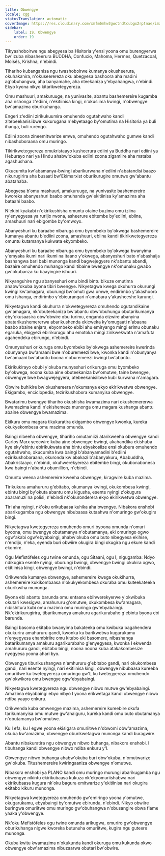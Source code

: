 ```yaml
---
title: Obwengye
locale: cgg
statusTranslation: automatic
coverImage: https://res.cloudinary.com/xmfm6mhw3gwctndtcubgx2rptnae/image/upload/v1740337243/small_cover_educacion_fundamental_a051170f1c.webp
sidebar:
    label: 19. Obwengye
    order: 19
---
```

Tikyashoboirwe ngu abegyesa ba Hisitoria y'ensi yoona omu burengyerwa bw'izuba nibasheerura BUDDHA, Confucio, Mahoma, Hermes, Quetzacoal, Moisés, Krishna, n'ebindi.

Tihariho kubanganisa ngu twashoboirwe kumanya okusheerura, okuhakanira, n'okuseerereza oku abegyesa bashoora aha madini ag'obuhangwa, aha banyamahe, aha nteekaniza y'ebyahangwa, n'ebindi. Ekyo kyona nikyo kitarikwetegyereza.

Omu mashuuri, amakuruuge, na yunivasite, abantu bashemereire kugamba aha nshonga z'ediini, n'ekitiinisa kingi, n'okusiima kwingi, n'obwengye bw'amazima oburikuhanga.

Engeri z'ediini zirikukuumira omuhendo ogutahwaho kandi zitebeekanisiibwe kukurugana n'ebyetaago by'omutima na Hisitoria ya buli ihanga, buli rurengo.

Ediini zoona zineemitwarize emwe, omuhendo ogutahwaho gumwe kandi nibashoboraana omu muringo.

Tikirikwetegyereza omukristaayo kusheerura ediini ya Buddha nari ediini ya Heburayo nari ya Hindu ahabw'okuba ediini zoona zigamiire aha mataba agashushana.

Okucumita kw'abamanya-bwingi abarikurwana n'ediini n'abatandisi baazo nikurugirira aha busaati bw'Ekimarxist oburikurugire omutwe gw'abantu abatahaba.

Abegyesa b'omu mashuuri, amakuruuge, na yunivasite bashemereire kworeka abanyeshuri baabo omuhanda gw'ekitiinisa ky'amazima aha bataahi baabo.

N'ekibi kyakabi n'ekirikushisha omuntu otaine buzima omu iziina ry'enyegyesa ya ruriijo rwona, asheerure ebitembe by'ediini, ebiina, amashuuri nari ebigombe by'omwoyo.

Abanyeshuri ku baraabe nibaruga omu byombeko by'okwega bashemereire kumanya abantu b'ediini zoona, amashuuri, ebiina kandi tikirikwetegyereza omuntu kutamanya kukwata ekyombeko.

Abanyeshuri ku baraabe nibaruga omu byombeko by'okwega bwanyima y'emyaka ikumi nari ikumi na itaano y'okwega, abanyeshuri bato n'abashaija bashangwa bari babi munonga kandi bagwejegyere nk'abantu abandi, bazaire omuhendo muhango kandi tibaine bwengye nk'omunaku gwabo gw'okubanza ku baayingire ishuuri.

Nikyanguhire ngu abanyeshuri omu bindi bintu bikuze omutima ahabw'okuba byona tibiri bwengye. Nikyetagwa kwega okuhurra okurungi kwingi kw'amagara, oburungi bw'omuti gwa omwe, endirimbo y'akashooro omu ishanga, endirimbo y'ebicurangari n'amabara y'akasheeshe karungi.

Nikyetagwa kandi okuhurra n'okwetegyereza omuhendo ogutandikaine gw'amagara, nk'obuteekaniza bw'abantu obw'obuhungu obutarikumanya eby'okusaasira obw'obwire obu turimu, enganda eizwire abanyina abatarikushemererwa abarikushenda ekicweka ky'omugaati n'abaana baabo abaine enjara, ebyombeko ebibi ahu emiryango mingi erimu obunaku egaruka, ebigyezi ebirikurugu ahu emotoka mingi zirikwekwata n'amafuta agahendeka ebirungo, n'ebindi.

Omunyeshuri orikuruga omu byombeko by'okwega ashemereire kwerinda obunyanya bw'amaani bwe n'oburemeezi bwe, kwonka kandi n'obunyanya bw'amaani bw'abantu boona n'oburemeezi bwingi bw'abantu.

Ekirikukirayo obubi y'okuba munyeshuri orikuruga omu byombeko by'okwega, noona kuba aine obuteekaniza bw'omutwe, taine bwengye, obwengye bwe bwagwejegyera, atebeekanisiibwe kubi kurwana n'amagara.

Obwire buhikire bw'okushereera n'okumanya ekyo ekirikwetwa obwengye. Ekigambo, enciclopedia, tezirikushobora kumanyisa obwengye.

Bwatarimu bwengye tihariho okushisha kwamazima nari okushemererwa kwamazima kandi n'ekishemeza munonga omu magara kushanga abantu abaine obwengye bwamazima.

Ekikuru omu magara tikukuratira ekigambo obwengye kwonka, kureka okukyekombesa omu mazima omunda.

Baingi nibeeha obwengye, tihariho omutamiizi atarikweeha obwengye kandi Carlos Marx yeecwire kuba aine obwengye bwingi, akahandika ekishuba kye eky'ebintu ebirikukwata aha bintu ebyakosiize ensi okubura omuhendo ogutahwaho, okucumita kwa baingi b'abanyamadini b'ediini ezirikushoboraana, okuronda kw'abakazi b'abanyakuru, Ababuddha, Abakristaayo, n'ebindi, okuhwerekyereza ebitembe bingi, okubonabonesa kwa baingi n'abantu obumillion, n'ebindi.

Omuntu weena ashemereire kweeha obwengye, kiragwire kuba mazima.

Tirikukura amahururu g'ebitabo, okumanya kwingi, okukombesa kwingi, ebintu bingi by'okuta abantu omu kigusha, esente nyingi z'okugura abaramuzi na polisi, n'ebindi nk'okuronderera ekyo ekirikwetwa obwengye.

Tiri aha nyingi, nk'oku orikubaasa kuhika aha bwengye. Nibakora enshobi abarikugamba ngu obwengye nibubaasa kutaahwa n'omuringo gw'okugira bingi.

Nikyetagwa kwetegyereza omuhendo omuri byoona omunda n'omuri byoona, omu bwengye obutamanya n'obutamanya, eki omuringo ogwo ogw'akabi ogw'ebyabaingi, ahabw'okuba omu buto nibegyesa ekihise, n'endijo, n'eka, eyenda buri obwiire okugira bingi okugira ngu ekure kandi ekomire.

Ogu Mefistófeles ogu twine omunda, ogu Sitaani, ogu I, nigugamba: Ndyo ndikugira esente nyingi, oburungi bwingi, obwengye bwingi okukira ogwo, ekitiinisa kingi, obwengye bwingi, n'ebindi.

Orikwenda kumanya obwengye, ashemereire kwega okukihurra, ashemereire kukikombaasa n'okukyekombesa okuraba omu kuteekateeka okurikwiha munonga.

Byona ebi abantu barunda omu entaana ebihwerekyerwe y'okwibuka okutari kwesigwa, amahururu g'omutwe, okukombesa kw'amagara, nibishitura kubi omu mazima omu muringo gw'ebyabaingi. Nk'ekirikurugirira, tibarikumanya amakuru agarikurabaho g'ebintu byona ebi barunda.

Baingi basoma ekitabo bwanyima bakateeka omu kwibuka bagahendera okukurira amahururu gandi, kwonka ku barikwetwa kugarukamu n'enyegyesa ehambiriire omu kitabo eki basomere, nibashanga batarikumanya amakuru agarikurabaho g'enyegyesa, kwonka I ekwenda amahururu gandi, ebitabo bingi, noona noona kuba atakakombesize nyegyesa yoona ahari byo.

Obwengye tiburikushangwa n'amhururu g'ebitabo gandi, nari okukombesa gandi, nari esente nyingi, nari ekitiinisa kingi, obwengye nibubaasa kureeba omuriitwe ku twetegyereza omuringo gw'I, ku twetegyereza omuhendo gw'okwikora omu bwengye ogw'ebyabaingi.

Nikyetagwa kwetegyereza ngu obwengye nibwo mutwe gw'ebyabaingi. Amazima ebyabaingi ebyo nibyo I yoona erikwetaga kandi obwengye nibwo ndiba yaayo enkuru.

Orikwenda kuba omwengye mazima, ashemereire kureebire okufa tarikumanyisa omu mutwe gw'ahaiguru, kureka kandi omu buto obutamanya n'obutamanya bw'omutwe.

Ku I efa, ku I egwe yoona ekisigara omuriitwe n'obwomi obw'amazima, okuba kw'amazima, obwengye oburikwetagwa munonga kandi buragwire.

Abantu nibakuratira ngu obwengye nibwo buhanga, nibakora enshobi. I tibuhanga kandi obwengye nibwo ndiba enkuru y'I.

Obwengye nibwo buhanga ahabw'okuba buri obw'okuba, n'omutwarize gw'okuba. Titushemereire kwiringaaniza obwengye n'omutwe.

Nibakora enshobi ya PLANO kandi omu muringo murungi abarikugamba ngu obwengye nikintu ekirikubaasa kukuza nk'ekyomuriishabwa nari ekirikubaasa kugura nk'oku bagura emitwarize y'ekitiinisa nari okugira ekitabo kikuru munonga.

Nikyetagwa kwetegyereza omuhendo gw'emiringo yoona y'omutwe, okugarukamu, ebyabaingi by'omutwe ebirunda, n'ebindi. Nikyo obwiire buringwa omuriitwe omu muringo gw'obuhangwa n'obusangire obwa flame yaaka y'obwengye.

Nk'oku Mefistófeles ogu twine omunda arikugwa, omuriro gw'obwengye oburikuhanga nigwe kworeka butunuha omuriitwe, kugira ngu guteere munonga.

Okuba kwitu kwamazima n'okukunda kandi okuruga omu kukunda okwo obwengye obw'amazima nibuzaarwa obutari bw'obwire.


